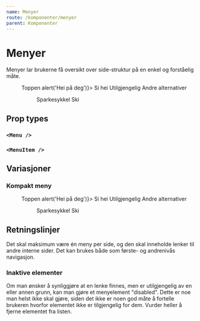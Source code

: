 ```yaml
---
name: Menyer
route: /komponenter/menyer
parent: Komponenter
---
```



# Menyer

Menyer lar brukerne få oversikt over side-struktur på en enkel og forståelig måte.

<Playground>
  <Menu>
    <MenuItem href="#menyer">Toppen</MenuItem>
    <MenuItem as="button" type="button" onClick={() => alert('Hei på deg')}>
      Si hei
    </MenuItem>
    <MenuItem disabled={true}>Utilgjengelig</MenuItem>
    <MenuItem>
      Andre alternativer
      <Menu>
        <MenuItem active={true} href="#">
          Sparkesykkel
        </MenuItem>
        <MenuItem disabled={true}>Ski</MenuItem>
      </Menu>
    </MenuItem>
  </Menu>
</Playground>

## Prop types

### `<Menu />`

<Props of={Menu} />

### `<MenuItem />`

<Props of={MenuItem} />

## Variasjoner

### Kompakt meny

<Playground>
  <Menu size="small">
    <MenuItem href="#menyer" active={true}>
      Toppen
    </MenuItem>
    <MenuItem as="button" type="button" onClick={() => alert('Hei på deg')}>
      Si hei
    </MenuItem>
    <MenuItem disabled={true}>Utilgjengelig</MenuItem>
    <MenuItem>
      Andre alternativer
      <Menu size="small">
        <MenuItem href="#">Sparkesykkel</MenuItem>
        <MenuItem disabled={true}>Ski</MenuItem>
      </Menu>
    </MenuItem>
  </Menu>
</Playground>

## Retningslinjer

Det skal maksimum være én meny per side, og den skal inneholde lenker til andre interne sider. Det kan brukes både som første- og andrenivås navigasjon.

### Inaktive elementer

Om man ønsker å synliggjøre at en lenke finnes, men er utilgjengelig av en eller annen grunn, kan man gjøre et menyelement "disabled". Dette er noe man helst ikke skal gjøre, siden det ikke er noen god måte å fortelle brukeren hvorfor elementet ikke er tilgjengelig for dem. Vurder heller å fjerne elementet fra listen.
